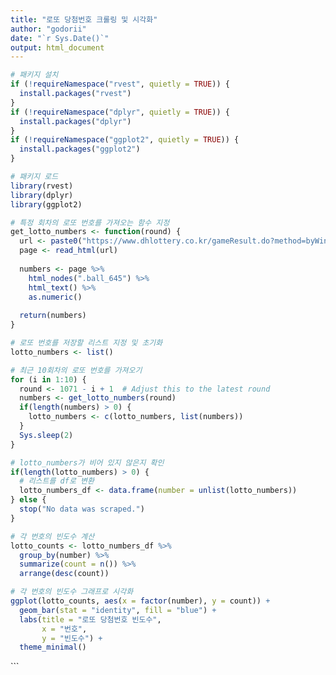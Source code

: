 ```yaml
---
title: "로또 당첨번호 크롤링 및 시각화"
author: "godorii"
date: "`r Sys.Date()`"
output: html_document
---
```


```r
# 패키지 설치
if (!requireNamespace("rvest", quietly = TRUE)) {
  install.packages("rvest")
}
if (!requireNamespace("dplyr", quietly = TRUE)) {
  install.packages("dplyr")
}
if (!requireNamespace("ggplot2", quietly = TRUE)) {
  install.packages("ggplot2")
}

# 패키지 로드
library(rvest)
library(dplyr)
library(ggplot2)
```


```r
# 특정 회차의 로또 번호를 가져오는 함수 지정
get_lotto_numbers <- function(round) {
  url <- paste0("https://www.dhlottery.co.kr/gameResult.do?method=byWin&drwNo=", round)
  page <- read_html(url)
  
  numbers <- page %>% 
    html_nodes(".ball_645") %>%
    html_text() %>%
    as.numeric()
  
  return(numbers)
}

# 로또 번호를 저장할 리스트 지정 및 초기화
lotto_numbers <- list()

# 최근 10회차의 로또 번호를 가져오기
for (i in 1:10) {
  round <- 1071 - i + 1  # Adjust this to the latest round
  numbers <- get_lotto_numbers(round)
  if(length(numbers) > 0) {
    lotto_numbers <- c(lotto_numbers, list(numbers))
  }
  Sys.sleep(2)
}

# lotto_numbers가 비어 있지 않은지 확인
if(length(lotto_numbers) > 0) {
  # 리스트를 df로 변환
  lotto_numbers_df <- data.frame(number = unlist(lotto_numbers))
} else {
  stop("No data was scraped.")
}

# 각 번호의 빈도수 계산
lotto_counts <- lotto_numbers_df %>%
  group_by(number) %>%
  summarize(count = n()) %>%
  arrange(desc(count))

# 각 번호의 빈도수 그래프로 시각화
ggplot(lotto_counts, aes(x = factor(number), y = count)) +
  geom_bar(stat = "identity", fill = "blue") +
  labs(title = "로또 당첨번호 빈도수",
       x = "번호",
       y = "빈도수") +
  theme_minimal()
```
```

